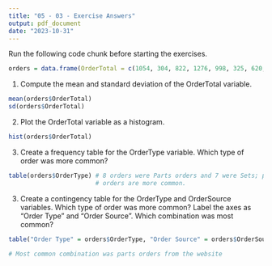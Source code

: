 ```yaml
---
title: "05 - 03 - Exercise Answers"
output: pdf_document
date: "2023-10-31"
---
```


Run the following code chunk before starting the exercises.

```r

orders = data.frame(OrderTotal = c(1054, 304, 822, 1276, 998, 325, 620, 844, 902, 1099, 499, 914, 850, 723, 999), OrderType = c("Set", "Parts", "Parts", "Set", "Set", "Parts", "Parts", "Parts", "Set", "Set", "Parts", "Set", "Parts", "Parts", "Set"), OrderSource = c("Website", "Website", "Store", "Store", "Store", "Website", "Website", "Store", "Website", "Store", "Store", "Website", "Website", "Website", "Store"))

```

1. Compute the mean and standard deviation of the OrderTotal variable.

```r

mean(orders$OrderTotal)
sd(orders$OrderTotal)

```

2. Plot the OrderTotal variable as a histogram.

```r

hist(orders$OrderTotal)

```

3. Create a frequency table for the OrderType variable. Which type of order
was more common?

```r

table(orders$OrderType) # 8 orders were Parts orders and 7 were Sets; parts
                        # orders are more common.

```

3. Create a contingency table for the OrderType and OrderSource variables. 
Which type of order was more common? Label the axes as "Order Type" and "Order 
Source". Which combination was most common?

```r

table("Order Type" = orders$OrderType, "Order Source" = orders$OrderSource)

# Most common combination was parts orders from the website

```